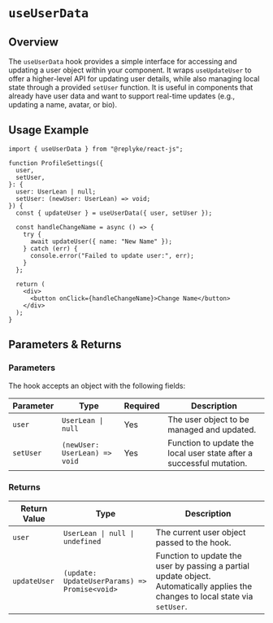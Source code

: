 # `useUserData`

## Overview

The `useUserData` hook provides a simple interface for accessing and updating a user object within your component. It wraps `useUpdateUser` to offer a higher-level API for updating user details, while also managing local state through a provided `setUser` function. It is useful in components that already have user data and want to support real-time updates (e.g., updating a name, avatar, or bio).

## Usage Example

```tsx
import { useUserData } from "@replyke/react-js";

function ProfileSettings({
  user,
  setUser,
}: {
  user: UserLean | null;
  setUser: (newUser: UserLean) => void;
}) {
  const { updateUser } = useUserData({ user, setUser });

  const handleChangeName = async () => {
    try {
      await updateUser({ name: "New Name" });
    } catch (err) {
      console.error("Failed to update user:", err);
    }
  };

  return (
    <div>
      <button onClick={handleChangeName}>Change Name</button>
    </div>
  );
}
```

## Parameters & Returns

### Parameters

The hook accepts an object with the following fields:

| Parameter | Type                          | Required | Description                                                          |
| --------- | ----------------------------- | -------- | -------------------------------------------------------------------- |
| `user`    | `UserLean \| null`            | Yes      | The user object to be managed and updated.                           |
| `setUser` | `(newUser: UserLean) => void` | Yes      | Function to update the local user state after a successful mutation. |

### Returns

| Return Value | Type                                          | Description                                                                                                                     |
| ------------ | --------------------------------------------- | ------------------------------------------------------------------------------------------------------------------------------- |
| `user`       | `UserLean \| null \| undefined`               | The current user object passed to the hook.                                                                                     |
| `updateUser` | `(update: UpdateUserParams) => Promise<void>` | Function to update the user by passing a partial update object. Automatically applies the changes to local state via `setUser`. |